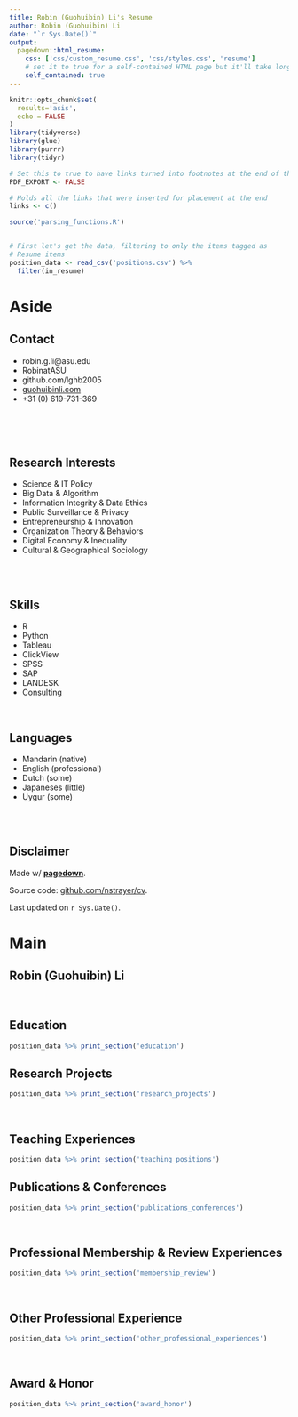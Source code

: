 ```yaml
---
title: Robin (Guohuibin) Li's Resume
author: Robin (Guohuibin) Li
date: "`r Sys.Date()`"
output:
  pagedown::html_resume:
    css: ['css/custom_resume.css', 'css/styles.css', 'resume']
    # set it to true for a self-contained HTML page but it'll take longer to render
    self_contained: true
---
```


```r
knitr::opts_chunk$set(
  results='asis', 
  echo = FALSE
)
library(tidyverse)
library(glue)
library(purrr)
library(tidyr)

# Set this to true to have links turned into footnotes at the end of the document
PDF_EXPORT <- FALSE

# Holds all the links that were inserted for placement at the end
links <- c()

source('parsing_functions.R')


# First let's get the data, filtering to only the items tagged as
# Resume items
position_data <- read_csv('positions.csv') %>% 
  filter(in_resume) 
```




Aside
================================================================================


Contact {#contact}
--------------------------------------------------------------------------------



- <i class="fa fa-envelope"></i> robin.g.li@asu.edu
- <i class="fa fa-twitter"></i> RobinatASU
- <i class="fa fa-github"></i> github.com/lghb2005
- <i class="fa fa-link"></i> [guohuibinli.com](https://guohuibinli.com/)
- <i class="fa fa-phone"></i> +31 (0) 619-731-369


<br>
<br>
<br>

Research Interests {#ResearchInterests}
--------------------------------------------------------------------------------

-	Science & IT Policy
-	Big Data & Algorithm 
-	Information Integrity & Data Ethics
-	Public Surveillance & Privacy 
- Entrepreneurship & Innovation 
-	Organization Theory & Behaviors 
-	Digital Economy & Inequality 
-	Cultural & Geographical Sociology 

<br>
<br>


Skills {#skills}
--------------------------------------------------------------------------------

- R
- Python
- Tableau
- ClickView
- SPSS
- SAP
- LANDESK
- Consulting


<br>


Languages {#languages}
--------------------------------------------------------------------------------

- Mandarin (native)
- English (professional)
- Dutch (some)
- Japaneses (little)
- Uygur (some)



<br>
<br>



Disclaimer {#disclaimer}
--------------------------------------------------------------------------------

Made w/ [**pagedown**](https://github.com/rstudio/pagedown). 

Source code: [github.com/nstrayer/cv](https://github.com/scarlett425/cv).

Last updated on `r Sys.Date()`.



Main
================================================================================

Robin (Guohuibin) Li {#title}
--------------------------------------------------------------------------------

<br>


Education {data-icon=graduation-cap data-concise=true}
--------------------------------------------------------------------------------

```r
position_data %>% print_section('education')
```


Research Projects {data-icon=suitcase}
--------------------------------------------------------------------------------

```r
position_data %>% print_section('research_projects')
```

<br>


Teaching Experiences {data-icon=suitcase}
--------------------------------------------------------------------------------

```r
position_data %>% print_section('teaching_positions')

```





Publications & Conferences {data-icon=suitcase}
--------------------------------------------------------------------------------

```r

position_data %>% print_section('publications_conferences')

```


<br>


Professional Membership & Review Experiences {data-icon=suitcase}
--------------------------------------------------------------------------------

```r

position_data %>% print_section('membership_review')

```


<br>


Other Professional Experience  {data-icon=suitcase}
--------------------------------------------------------------------------------

```r
position_data %>% print_section('other_professional_experiences')
```

<br>

Award & Honor  {data-icon=suitcase}
--------------------------------------------------------------------------------

```r

position_data %>% print_section('award_honor')


```


